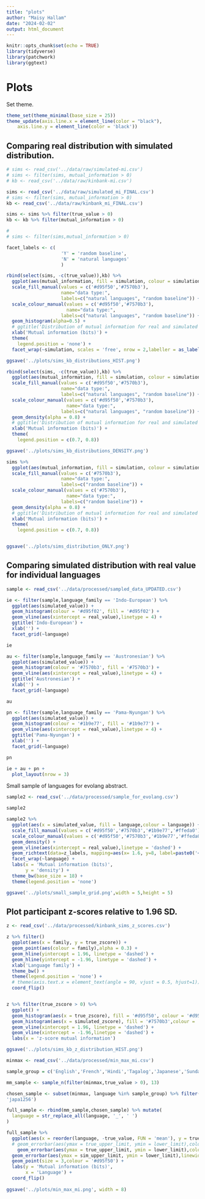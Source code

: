```yaml
---
title: "plots"
author: "Maisy Hallam"
date: "2024-02-02"
output: html_document
---
```


```r
knitr::opts_chunk$set(echo = TRUE)
library(tidyverse)
library(patchwork)
library(ggtext)
```

# Plots

Set theme.

```r
theme_set(theme_minimal(base_size = 25))
theme_update(axis.line.x = element_line(color = "black"),
    axis.line.y = element_line(color = 'black'))
```

## Comparing real distribution with simulated distribution.

```r
# sims <- read_csv('../data/raw/simulated-mi.csv')
# sims <- filter(sims, mutual_information > 0)
# kb <- read_csv('../data/raw/kinbank-mi.csv')

sims <- read_csv('../data/raw/simulated_mi_FINAL.csv')
# sims <- filter(sims, mutual_information > 0)
kb <- read_csv('../data/raw/kinbank_mi_FINAL.csv')

sims <- sims %>% filter(true_value > 0)
kb <- kb %>% filter(mutual_information > 0)

# 
# sims <- filter(sims,mutual_information > 0)
```

```r
facet_labels <- c(
                    'Y' = 'random baseline',
                    'N' = 'natural languages'
                    )

rbind(select(sims, -c(true_value)),kb) %>%
  ggplot(aes(mutual_information, fill = simulation, colour = simulation)) +
  scale_fill_manual(values = c('#d95f50','#7570b3'),
                    name="data type:",
                    labels=c("natural languages", "random baseline")) +
  scale_colour_manual(values = c('#d95f50','#7570b3'),
                      name="data type:",
                    labels=c("natural languages", "random baseline")) +
  geom_histogram(alpha=0.5) +
  # ggtitle('Distribution of mutual information for real and simulated kinship systems') +
  xlab('Mutual information (bits)') +
  theme(
    legend.position = 'none') +
  facet_wrap(~simulation, scales = 'free', nrow = 2,labeller = as_labeller(facet_labels))

ggsave('../plots/sims_kb_distributions_HIST.png')
```

```r
rbind(select(sims, -c(true_value)),kb) %>%
  ggplot(aes(mutual_information, fill = simulation, colour = simulation)) +
  scale_fill_manual(values = c('#d95f50','#7570b3'),
                    name="data type:",
                    labels=c("natural languages", "random baseline")) +
  scale_colour_manual(values = c('#d95f50','#7570b3'),
                      name="data type:",
                    labels=c("natural languages", "random baseline")) +
  geom_density(alpha = 0.8) +
  # ggtitle('Distribution of mutual information for real and simulated kinship systems') +
  xlab('Mutual information (bits)') +
  theme(
    legend.position = c(0.7, 0.8))

ggsave('../plots/sims_kb_distributions_DENSITY.png')

```


```r
sims %>%
  ggplot(aes(mutual_information, fill = simulation, colour = simulation)) +
  scale_fill_manual(values = c('#7570b3'),
                    name="data type:",
                    labels=c("random baseline")) +
  scale_colour_manual(values = c('#7570b3'),
                      name="data type:",
                    labels=c("random baseline")) +
  geom_density(alpha = 0.8) +
  # ggtitle('Distribution of mutual information for real and simulated kinship systems') +
  xlab('Mutual information (bits)') +
  theme(
    legend.position = c(0.7, 0.8))


ggsave('../plots/sims_distribution_ONLY.png')
```


## Comparing simulated distribution with real value for individual languages

```r
sample <- read_csv('../data/processed/sampled_data_UPDATED.csv')
```

```r
ie <- filter(sample,language_family == 'Indo-European') %>%
  ggplot(aes(simulated_value)) +
  geom_histogram(colour = '#d95f02', fill = '#d95f02') +
  geom_vline(aes(xintercept = real_value),linetype = 4) +
  ggtitle('Indo-European') +
  xlab('') +
  facet_grid(~language)

ie
```

```r
au <- filter(sample,language_family == 'Austronesian') %>%
  ggplot(aes(simulated_value)) +
  geom_histogram(colour = '#7570b3', fill = '#7570b3') +
  geom_vline(aes(xintercept = real_value),linetype = 4) +
  ggtitle('Austronesian') +
  xlab('') +
  facet_grid(~language)

au
```

```r
pn <- filter(sample,language_family == 'Pama-Nyungan') %>%
  ggplot(aes(simulated_value)) +
  geom_histogram(colour = '#1b9e77', fill = '#1b9e77') +
  geom_vline(aes(xintercept = real_value),linetype = 4) +
  ggtitle('Pama-Nyungan') +
  xlab('') +
  facet_grid(~language)

pn
```

```r
ie + au + pn +
  plot_layout(nrow = 3)
```
Small sample of languages for evolang abstract.

```r
sample2 <- read_csv('../data/processed/sample_for_evolang.csv')

sample2
```

```r
sample2 %>%
  ggplot(aes(x = simulated_value, fill = language,colour = language)) +
  scale_fill_manual(values = c('#d95f50','#7570b3','#1b9e77','#ffeda0')) +
  scale_colour_manual(values = c('#d95f50','#7570b3','#1b9e77','#ffeda0')) +
  geom_density() +
  geom_vline(aes(xintercept = real_value),linetype = 'dashed') +
  geom_richtext(data=z_labels, mapping=aes(x= 1.6, y=8, label=paste0('<i>z = </i>', round(z,2))), inherit.aes = FALSE) +
  facet_wrap(~language) +
  labs(x = 'Mutual information (bits)',
       y = 'density') +
  theme_bw(base_size = 18) +
  theme(legend.position = 'none')

ggsave('../plots/small_sample_grid.png',width = 5,height = 5)
```


## Plot participant z-scores relative to 1.96 SD.

```r
z <- read_csv('../data/processed/kinbank_sims_z_scores.csv')
```


```r
z %>% filter()
  ggplot(aes(x = family, y = true_zscore)) +
  geom_point(aes(colour = family),alpha = 0.3) +
  geom_hline(yintercept = 1.96, linetype = 'dashed') +
  geom_hline(yintercept = -1.96, linetype = 'dashed') +
  xlab('Language family') +
  theme_bw() +
  theme(legend.position = 'none') +
  # theme(axis.text.x = element_text(angle = 90, vjust = 0.5, hjust=1)) +
  coord_flip()



```

```r
z %>% filter(true_zscore > 0) %>%
  ggplot() +
  geom_histogram(aes(x = true_zscore), fill = '#d95f50', colour = '#d95f50',alpha = 0.5) +
  geom_histogram(aes(x = simulated_zscore), fill = '#7570b3',colour = '#7570b3', alpha = 0.5) +
  geom_vline(xintercept = 1.96, linetype = 'dashed') +
  geom_vline(xintercept = -1.96,linetype = 'dashed') +
  labs(x = 'z-score mutual information')

ggsave('../plots/sims_kb_z_distribution_HIST.png')
```

```r
minmax <- read_csv('../data/processed/min_max_mi.csv')

sample_group = c('English','French','Hindi','Tagalog','Japanese','Sundanese','Tsonga')

mm_sample <- sample_n(filter(minmax,true_value > 0), 13)

chosen_sample <- subset(minmax, language %in% sample_group) %>% filter(code != 	
'japa1256')

full_sample <- rbind(mm_sample,chosen_sample) %>% mutate(
  language = str_replace_all(language, '_', ' ')
)

```

```r
full_sample %>%
  ggplot(aes(x = reorder(language, -true_value, FUN = 'mean'), y = true_value)) +
  # geom_errorbar(aes(ymax = true_upper_limit, ymin = lower_limit),colour = 'red') +
    geom_errorbar(aes(ymax = true_upper_limit, ymin = lower_limit),colour = 'darkgrey',linewidth =1) +
  geom_errorbar(aes(ymax = sim_upper_limit, ymin = lower_limit),linewidth =1) +
  geom_point(size = 3,colour = '#d95f50') +
  labs(y = 'Mutual information (bits)',
       x = 'Language') +
  coord_flip()
    
ggsave('../plots/min_max_mi.png', width = 8)

```

